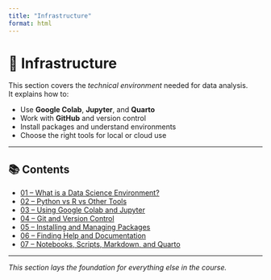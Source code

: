 ```yaml
---
title: "Infrastructure"
format: html
---
```


# 🔧 Infrastructure

This section covers the *technical environment* needed for data analysis.  
It explains how to:

- Use **Google Colab**, **Jupyter**, and **Quarto**
- Work with **GitHub** and version control
- Install packages and understand environments
- Choose the right tools for local or cloud use

---

## 📚 Contents

- [01 – What is a Data Science Environment?](01_what_is_data_env.ipynb)
- [02 – Python vs R vs Other Tools](02_python_vs_r.ipynb)
- [03 – Using Google Colab and Jupyter](03_colab_jupyter.ipynb)
- [04 – Git and Version Control](04_git_and_version_control.ipynb)
- [05 – Installing and Managing Packages](05_installing_packages.ipynb)
- [06 – Finding Help and Documentation](06_finding_help.ipynb)
- [07 – Notebooks, Scripts, Markdown, and Quarto](07_notebooks_scripts_quarto.ipynb)

---

_This section lays the foundation for everything else in the course._
